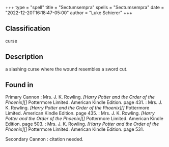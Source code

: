 +++
type = "spell"
title = "Sectumsempra"
spells = "Sectumsempra"
date = "2022-12-20T16:18:47-05:00"
author = "Luke Schierer"
+++

## Classification

curse

## Description

a slashing curse where the wound resembles a sword cut. 

## Found in

Primary Cannon
:   Mrs. J. K. Rowling. _[Harry Potter and the Order of the Phoenix][]_ Pottermore Limited. American Kindle Edition. page 431.
:   Mrs. J. K. Rowling. _[Harry Potter and the Order of the Phoenix][]_ Pottermore Limited. American Kindle Edition. page 435.
:   Mrs. J. K. Rowling. _[Harry Potter and the Order of the Phoenix][]_ Pottermore Limited. American Kindle Edition. page 503.
:   Mrs. J. K. Rowling. _[Harry Potter and the Order of the Phoenix][]_ Pottermore Limited. American Kindle Edition. page 531.

Secondary Cannon
:   citation needed.
